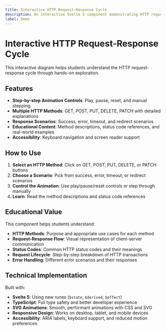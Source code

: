 ```yaml
---
title: Interactive HTTP Request-Response Cycle
description: An interactive Svelte 5 component demonstrating HTTP request-response cycles for educational purposes
label: Demo
---
```





# Interactive HTTP Request-Response Cycle

This interactive diagram helps students understand the HTTP request-response cycle through hands-on exploration.

## Features

- **Step-by-step Animation Controls**: Play, pause, reset, and manual stepping
- **Multiple HTTP Methods**: GET, POST, PUT, DELETE, PATCH with detailed explanations
- **Response Scenarios**: Success, error, timeout, and redirect scenarios
- **Educational Content**: Method descriptions, status code references, and real-world examples
- **Accessibility**: Keyboard navigation and screen reader support

## How to Use

1. **Select an HTTP Method**: Click on GET, POST, PUT, DELETE, or PATCH buttons
2. **Choose a Scenario**: Pick from success, error, timeout, or redirect scenarios  
3. **Control the Animation**: Use play/pause/reset controls or step through manually
4. **Learn**: Read the method descriptions and status code references

<HttpCycleSvelte client:load />

## Educational Value

This component helps students understand:

- **HTTP Methods**: Purpose and appropriate use cases for each method
- **Request-Response Flow**: Visual representation of client-server communication
- **Status Codes**: Common HTTP status codes and their meanings
- **Request Lifecycle**: Step-by-step breakdown of HTTP transactions
- **Error Handling**: Different error scenarios and their responses

## Technical Implementation

Built with:
- **Svelte 5**: Using new runes (`$state`, `$derived`, `$effect`)
- **TypeScript**: Full type safety and better developer experience
- **SVG Animations**: Smooth, performant animations with CSS and SVG
- **Responsive Design**: Works on desktop, tablet, and mobile devices
- **Accessibility**: ARIA labels, keyboard support, and reduced motion preferences
